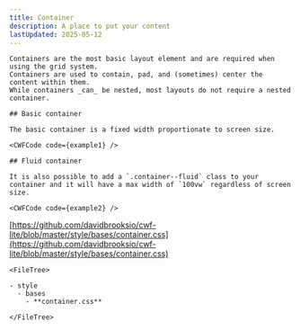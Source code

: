 ```yaml
---
title: Container
description: A place to put your content
lastUpdated: 2025-05-12
---
```




<Tabs>
  <TabItem label="Overview" icon="puzzle">

    Containers are the most basic layout element and are required when using the grid system.
    Containers are used to contain, pad, and (sometimes) center the content within them.
    While containers _can_ be nested, most layouts do not require a nested container.

    ## Basic container

    The basic container is a fixed width proportionate to screen size.

    <CWFCode code={example1} />

    ## Fluid container

    It is also possible to add a `.container--fluid` class to your container and it will have a max width of `100vw` regardless of screen size.

    <CWFCode code={example2} />
  </TabItem>
  <TabItem label="Files" icon="list-format">

  [https://github.com/davidbrooksio/cwf-lite/blob/master/style/bases/container.css](https://github.com/davidbrooksio/cwf-lite/blob/master/style/bases/container.css)
  
    <FileTree>

    - style
      - bases
        - **container.css**

    </FileTree>
  </TabItem>
  <TabItem label="Stylesheet" icon="open-book">
    <Code code={cssExample} lang="css" />
  </TabItem>
</Tabs>